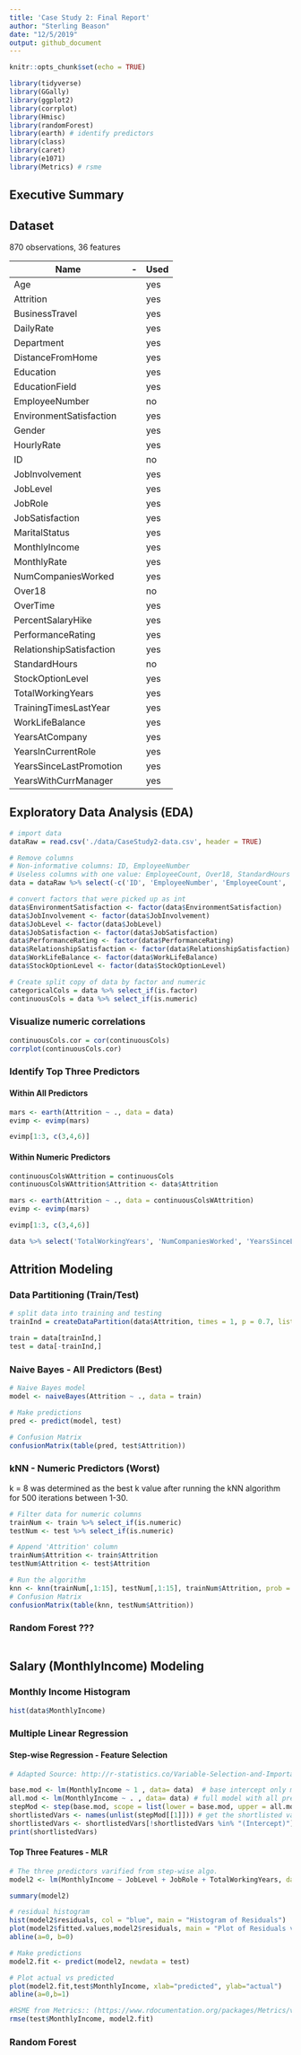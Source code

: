 ```yaml
---
title: 'Case Study 2: Final Report'
author: "Sterling Beason"
date: "12/5/2019"
output: github_document
---
```


```r
knitr::opts_chunk$set(echo = TRUE)

library(tidyverse)
library(GGally)
library(ggplot2)
library(corrplot)
library(Hmisc)
library(randomForest)
library(earth) # identify predictors
library(class)
library(caret)
library(e1071)
library(Metrics) # rsme
```

## Executive Summary

## Dataset
870 observations, 36 features

| Name | - | Used |
|-|-|-|
| Age |  | yes |
| Attrition |  | yes |
| BusinessTravel |  | yes |
| DailyRate |  | yes |
| Department |  | yes |
| DistanceFromHome |  | yes |
| Education |  | yes |
| EducationField |  | yes |
| EmployeeNumber |  | no |
| EnvironmentSatisfaction |  | yes |
| Gender |  | yes |
| HourlyRate |  | yes |
| ID |  | no |
| JobInvolvement |  | yes |
| JobLevel |  | yes |
| JobRole |  | yes |
| JobSatisfaction |  | yes |
| MaritalStatus |  | yes |
| MonthlyIncome |  | yes |
| MonthlyRate |  | yes |
| NumCompaniesWorked |  | yes |
| Over18 |  | no |
| OverTime |  | yes |
| PercentSalaryHike |  | yes |
| PerformanceRating |  | yes |
| RelationshipSatisfaction |  | yes |
| StandardHours |  | no |
| StockOptionLevel |  | yes |
| TotalWorkingYears |  | yes |
| TrainingTimesLastYear |  | yes |
| WorkLifeBalance |  | yes |
| YearsAtCompany |  | yes |
| YearsInCurrentRole |  | yes |
| YearsSinceLastPromotion |  | yes |
| YearsWithCurrManager |  | yes |


## Exploratory Data Analysis (EDA)
```r
# import data
dataRaw = read.csv('./data/CaseStudy2-data.csv', header = TRUE)

# Remove columns
# Non-informative columns: ID, EmployeeNumber
# Useless columns with one value: EmployeeCount, Over18, StandardHours
data = dataRaw %>% select(-c('ID', 'EmployeeNumber', 'EmployeeCount', 'Over18', 'StandardHours'))

# convert factors that were picked up as int
data$EnvironmentSatisfaction <- factor(data$EnvironmentSatisfaction)
data$JobInvolvement <- factor(data$JobInvolvement)
data$JobLevel <- factor(data$JobLevel)
data$JobSatisfaction <- factor(data$JobSatisfaction)
data$PerformanceRating <- factor(data$PerformanceRating)
data$RelationshipSatisfaction <- factor(data$RelationshipSatisfaction)
data$WorkLifeBalance <- factor(data$WorkLifeBalance)
data$StockOptionLevel <- factor(data$StockOptionLevel)

# Create split copy of data by factor and numeric
categoricalCols = data %>% select_if(is.factor)
continuousCols = data %>% select_if(is.numeric)
```

### Visualize numeric correlations
```r
continuousCols.cor = cor(continuousCols)
corrplot(continuousCols.cor)
```

### Identify Top Three Predictors
#### Within All Predictors
```r
mars <- earth(Attrition ~ ., data = data)
evimp <- evimp(mars)

evimp[1:3, c(3,4,6)]
```

#### Within Numeric Predictors
```r
continuousColsWAttrition = continuousCols
continuousColsWAttrition$Attrition <- data$Attrition

mars <- earth(Attrition ~ ., data = continuousColsWAttrition)
evimp <- evimp(mars)

evimp[1:3, c(3,4,6)]

data %>% select('TotalWorkingYears', 'NumCompaniesWorked', 'YearsSinceLastPromotion', 'Attrition') %>% ggpairs(mapping = ggplot2::aes(colour=Attrition))
```

## Attrition Modeling

### Data Partitioning (Train/Test)
```r
# split data into training and testing
trainInd = createDataPartition(data$Attrition, times = 1, p = 0.7, list = FALSE)

train = data[trainInd,]
test = data[-trainInd,]
```

### Naive Bayes - All Predictors (Best)
```r
# Naive Bayes model
model <- naiveBayes(Attrition ~ ., data = train)

# Make predictions
pred <- predict(model, test)

# Confusion Matrix
confusionMatrix(table(pred, test$Attrition))
```

### kNN - Numeric Predictors (Worst)
k = 8 was determined as the best k value after running the kNN algorithm for 500 iterations between 1-30.
```r
# Filter data for numeric columns
trainNum <- train %>% select_if(is.numeric)
testNum <- test %>% select_if(is.numeric)

# Append 'Attrition' column
trainNum$Attrition <- train$Attrition
testNum$Attrition <- test$Attrition

# Run the algorithm
knn <- knn(trainNum[,1:15], testNum[,1:15], trainNum$Attrition, prob = TRUE, k = 8)
# Confusion Matrix
confusionMatrix(table(knn, testNum$Attrition))
```

### Random Forest ???
```r

```

## Salary (MonthlyIncome) Modeling

### Monthly Income Histogram
```r
hist(data$MonthlyIncome)
```

### Multiple Linear Regression

#### Step-wise Regression - Feature Selection
```r
# Adapted Source: http://r-statistics.co/Variable-Selection-and-Importance-With-R.html

base.mod <- lm(MonthlyIncome ~ 1 , data= data)  # base intercept only model
all.mod <- lm(MonthlyIncome ~ . , data= data) # full model with all predictors
stepMod <- step(base.mod, scope = list(lower = base.mod, upper = all.mod), direction = "both", trace = 0, steps = 1000)  # perform step-wise algorithm
shortlistedVars <- names(unlist(stepMod[[1]])) # get the shortlisted variable.
shortlistedVars <- shortlistedVars[!shortlistedVars %in% "(Intercept)"]  # remove intercept 
print(shortlistedVars)
```

#### Top Three Features - MLR
```r
# The three predictors varified from step-wise algo.
model2 <- lm(MonthlyIncome ~ JobLevel + JobRole + TotalWorkingYears, data = train)

summary(model2)

# residual histogram
hist(model2$residuals, col = "blue", main = "Histogram of Residuals")
plot(model2$fitted.values,model2$residuals, main = "Plot of Residuals v. Fitted Values")
abline(a=0, b=0)

# Make predictions
model2.fit <- predict(model2, newdata = test)

# Plot actual vs predicted
plot(model2.fit,test$MonthlyIncome, xlab="predicted", ylab="actual")
abline(a=0,b=1)

#RSME from Metrics:: (https://www.rdocumentation.org/packages/Metrics/versions/0.1.4/topics/rmse)
rmse(test$MonthlyIncome, model2.fit)
```

### Random Forest